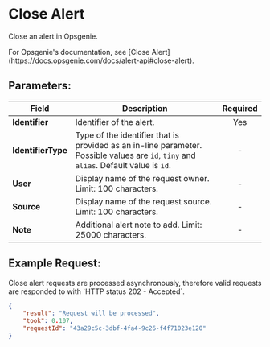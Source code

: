 
# Close Alert

Close an alert in Opsgenie.

<Callout type="info">
    For Opsgenie's documentation, see [Close Alert](https://docs.opsgenie.com/docs/alert-api#close-alert).
</Callout>

## Parameters:

| Field            | Description                                                                                             | Required |
| ---------------- | ------------------------------------------------------------------------------------------------------- | :------: |
| **Identifier**   | Identifier of the alert.                                                                                |   Yes    |
| **IdentifierType** | Type of the identifier that is provided as an in-line parameter. Possible values are `id`, `tiny` and `alias`. Default value is `id`. |    -     |
| **User**         | Display name of the request owner. Limit: 100 characters.                                               |    -     |
| **Source**       | Display name of the request source. Limit: 100 characters.                                              |    -     |
| **Note**         | Additional alert note to add. Limit: 25000 characters.                                                  |    -     |

## Example Request:

<Callout type="info">
    Close alert requests are processed asynchronously, therefore valid requests are responded to with `HTTP status 202 - Accepted`.
</Callout>

```json
{
    "result": "Request will be processed",
    "took": 0.107,
    "requestId": "43a29c5c-3dbf-4fa4-9c26-f4f71023e120"
}
